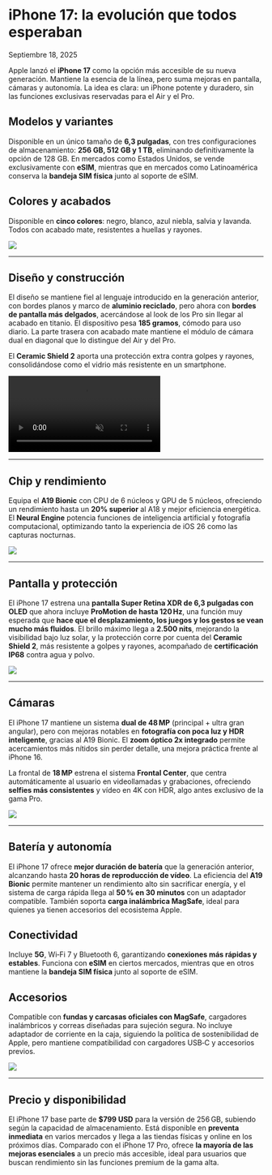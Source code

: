 # iPhone 17: la evolución que todos esperaban

Septiembre 18, 2025

<div class='espacio'/>

Apple lanzó el **iPhone 17** como la opción más accesible de su nueva generación. Mantiene la esencia de la línea, pero suma mejoras en pantalla, cámaras y autonomía. La idea es clara: un iPhone potente y duradero, sin las funciones exclusivas reservadas para el Air y el Pro.

<div class='espacio'/>

## Modelos y variantes

Disponible en un único tamaño de **6,3 pulgadas**, con tres configuraciones de almacenamiento: **256 GB, 512 GB y 1 TB**, eliminando definitivamente la opción de 128 GB. En mercados como Estados Unidos, se vende exclusivamente con **eSIM**, mientras que en mercados como Latinoamérica conserva la **bandeja SIM física** junto al soporte de eSIM.

<div class='espacio'/>

## **Colores y acabados**

Disponible en **cinco colores**: negro, blanco, azul niebla, salvia y lavanda. Todos con acabado mate, resistentes a huellas y rayones.

![](/assets/blog-assets/iPhone17/iPhone17Colors.webp)

---
<div class='espacio'/>

## **Diseño y construcción**

El diseño se mantiene fiel al lenguaje introducido en la generación anterior, con bordes planos y marco de **aluminio reciclado**, pero ahora con **bordes de pantalla más delgados**, acercándose al look de los Pro sin llegar al acabado en titanio. El dispositivo pesa **185 gramos**, cómodo para uso diario. La parte trasera con acabado mate mantiene el módulo de cámara dual en diagonal que lo distingue del Air y del Pro. 

El **Ceramic Shield 2** aporta una protección extra contra golpes y rayones, consolidándose como el vidrio más resistente en un smartphone.

<video autoPlay loop muted playsInline>
  <source src="/assets/blog-assets/iPhone17/iPhone17CeramicShield2.mp4" type="video/mp4" />
</video>

---
<div class='espacio'/>

## **Chip y rendimiento**

Equipa el **A19 Bionic** con CPU de 6 núcleos y GPU de 5 núcleos, ofreciendo un rendimiento hasta un **20% superior** al A18 y mejor eficiencia energética. El **Neural Engine** potencia funciones de inteligencia artificial y fotografía computacional, optimizando tanto la experiencia de iOS 26 como las capturas nocturnas.

![](/assets/blog-assets/iPhone17/iPhone17A19.webp)

---
<div class='espacio'/>

## **Pantalla y protección**

El iPhone 17 estrena una **pantalla Super Retina XDR de 6,3 pulgadas con OLED** que ahora incluye **ProMotion de hasta 120 Hz**, una función muy esperada que **hace que el desplazamiento, los juegos y los gestos se vean mucho más fluidos**. El brillo máximo llega a **2.500 nits**, mejorando la visibilidad bajo luz solar, y la protección corre por cuenta del **Ceramic Shield 2**, más resistente a golpes y rayones, acompañado de **certificación IP68** contra agua y polvo.

![](/assets/blog-assets/iPhone17/iPhone17Display.webp)

---
<div class='espacio'/>

## **Cámaras**

El iPhone 17 mantiene un sistema **dual de 48 MP** (principal + ultra gran angular), pero con mejoras notables en **fotografía con poca luz y HDR inteligente**, gracias al A19 Bionic. El **zoom óptico 2x integrado** permite acercamientos más nítidos sin perder detalle, una mejora práctica frente al iPhone 16.

La frontal de **18 MP** estrena el sistema **Frontal Center**, que centra automáticamente al usuario en videollamadas y grabaciones, ofreciendo **selfies más consistentes** y vídeo en 4K con HDR, algo antes exclusivo de la gama Pro.

![](/assets/blog-assets/iPhone17/iPhone17Camera.webp)

---
<div class='espacio'/>

## **Batería y autonomía**

El iPhone 17 ofrece **mejor duración de batería** que la generación anterior, alcanzando hasta **20 horas de reproducción de vídeo**. La eficiencia del **A19 Bionic** permite mantener un rendimiento alto sin sacrificar energía, y el sistema de carga rápida llega al **50 % en 30 minutos** con un adaptador compatible. También soporta **carga inalámbrica MagSafe**, ideal para quienes ya tienen accesorios del ecosistema Apple.

<div class='espacio'/>

## **Conectividad**

Incluye **5G**, Wi‑Fi 7 y Bluetooth 6, garantizando **conexiones más rápidas y estables**. Funciona con **eSIM** en ciertos mercados, mientras que en otros mantiene la **bandeja SIM física** junto al soporte de eSIM.

<div class='espacio'/>

## **Accesorios**

Compatible con **fundas y carcasas oficiales con MagSafe**, cargadores inalámbricos y correas diseñadas para sujeción segura. No incluye adaptador de corriente en la caja, siguiendo la política de sostenibilidad de Apple, pero mantiene compatibilidad con cargadores USB‑C y accesorios previos.

![](/assets/blog-assets/iPhone17/iPhone17Accesoryes.webp)

---
<div class='espacio'/>

## **Precio y disponibilidad**

El iPhone 17 base parte de **$799 USD** para la versión de 256 GB, subiendo según la capacidad de almacenamiento. Está disponible en **preventa inmediata** en varios mercados y llega a las tiendas físicas y online en los próximos días. Comparado con el iPhone 17 Pro, ofrece **la mayoría de las mejoras esenciales** a un precio más accesible, ideal para usuarios que buscan rendimiento sin las funciones premium de la gama alta.

<div class='espacio'/>
